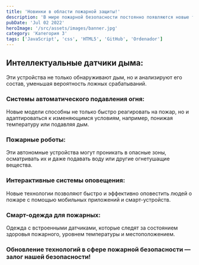 ```yaml
---
title: 'Новинки в области пожарной защиты!'
description: 'В мире пожарной безопасности постоянно появляются новые технологии и решения, которые помогают защитить жизни и имущество. Вот некоторые из последних новинок:'
pubDate: 'Jul 02 2022'
heroImage: '/src/assets/images/banner.jpg'
category: 'Категория 3'
tags: ['JavaScript', 'css', 'HTML5', 'GitHub', 'Ordenador']
---
```


## Интеллектуальные датчики дыма:

Эти устройства не только обнаруживают дым, но и анализируют его состав, уменьшая вероятность ложных срабатываний.

### Системы автоматического подавления огня:

Новые модели способны не только быстро реагировать на пожар, но и адаптироваться к изменяющимся условиям, например, понижая температуру или подавляя дым.

### Пожарные роботы:

Эти автономные устройства могут проникать в опасные зоны, осматривать их и даже подавать воду или другие огнетушащие вещества.

### Интерактивные системы оповещения:

Новые технологии позволяют быстро и эффективно оповестить людей о пожаре с помощью мобильных приложений и смарт-устройств.

### Смарт-одежда для пожарных:

Одежда с встроенными датчиками, которые следят за состоянием здоровья пожарного, уровнем температуры и местоположением.

### Обновление технологий в сфере пожарной безопасности — залог нашей безопасности!
